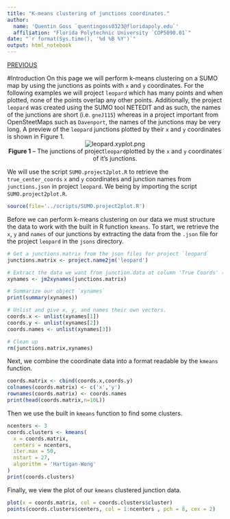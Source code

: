 ```yaml
---
title: "K-means clustering of junctions coordinates."
author: 
  name: 'Quentin Goss `quentingoss0323@floridapoly.edu`'
  affiliation: "Florida Polytechnic University `COP5090.01`"
date: "`r format(Sys.time(), '%d %B %Y')`"
output: html_notebook
---
```


<head>
  <link rel="stylesheet" href="./styles.css">
</head>
<a 
  class="topleft"
  href="./xyplot.pngs.nb.html" 
  title="Previous: Creating PNGs using junctions as points">
    PREVIOUS
</a>

#Introduction
On this page we will perform k-means clustering on a SUMO map by using the junctions as points with `x` and `y` coordinates. For the following examples we will project `leopard` which has many points and when plotted, none of the points overlap any other points. Additionally, the project `leopard` was created using the SUMO tool NETEDIT and as such, the names of the junctions are short (i.e. `gneJ115`) whereas in a project important from OpenSteetMaps such as `Davenport`, the names of the junctions may be very long. A preview of the `leopard` junctions plotted by their `x` and `y` coordinates is shown in Figure 1.
<center>
  ![leopard.xyplot.png](../exports/xyplots/leopard.xyplot.png)<br/>
  **Figure 1** -- The junctions of project`leopard`plotted by the `x` and `y` coordinates of it's junctions.
</center>
We will use the script `SUMO.project2plot.R` to retrieve the `true_center_coords` `x` and `y` coordinates and junction names from `junctions.json` in project `leopard`. We being by importing the script `SUMO.project2plot.R`.
```r
source(file='../scripts/SUMO.project2plot.R')
```

Before we can perform k-means clustering on our data we must structure the data to work with the built in R function `kmeans`. To start, we retrieve the `x`, `y` and `names` of our junctions by extracting the data from the `.json` file for the project `leopard` in the `jsons` directory.
```r
# Get a junctions.matrix from the json files for project `leopard`
junctions.matrix <- project.name2jm('leopard')

# Extract the data we want from junction.data at column 'True Coords' (default)
xynames <- jm2xynames(junctions.matrix)

# Summarize our object `xynames`
print(summary(xynames))

# Unlist and give x, y, and names their own vectors.
coords.x <- unlist(xynames[1])
coords.y <- unlist(xynames[2])
coords.names <- unlist(xynames[3])

# Clean up
rm(junctions.matrix,xynames)
```

Next, we combine the coordinate data into a format readable by the `kmeans` function.
```r
coords.matrix <- cbind(coords.x,coords.y)
colnames(coords.matrix) <- c('x','y')
rownames(coords.matrix) <- coords.names
print(head(coords.matrix,n=10L))
```

Then we use the built in `kmeans` function to find some clusters.
```r
ncenters <- 3
coords.clusters <- kmeans(
  x = coords.matrix,
  centers = ncenters,
  iter.max = 50,
  nstart = 27,
  algorithm = 'Hartigan-Wong'
)
print(coords.clusters)
```

Finally, we view the plot of our `kmeans` clustered junction data.
```r
plot(x = coords.matrix, col = coords.clusters$cluster)
points(coords.clusters$centers, col = 1:ncenters , pch = 8, cex = 2)
```


